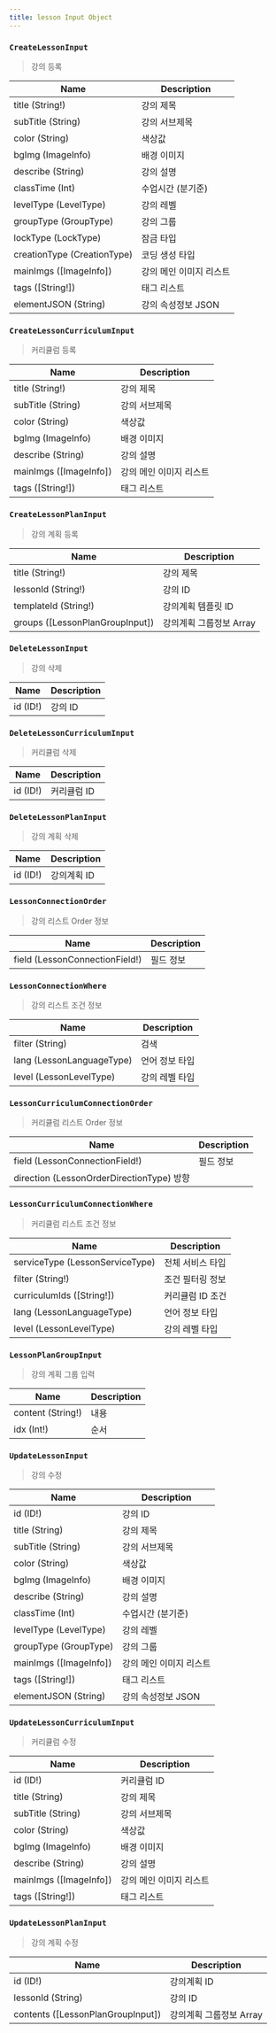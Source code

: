 ```yaml
---
title: lesson Input Object
---
```



### `CreateLessonInput`
> 강의 등록 

| Name | Description |
| -------- | -------- | 
| title (String!)  | 강의 제목  | 
| subTitle (String) | 강의 서브제목 
| color (String) | 색상값
| bgImg (<Link to="/object/imageInfo/#ImageInfo">ImageInfo</Link>) | 배경 이미지
| describe (String) | 강의 설명
| classTime (Int) | 수업시간 (분기준)
| levelType (<Link to="/enum/lesson/#LessonLevelType">LevelType</Link>) | 강의 레벨
| groupType (<Link to="/enum/lesson/#LessonGroupType">GroupType</Link>) | 강의 그룹
| lockType (<Link to="/enum/lesson/#LessonLockType">LockType</Link>) | 잠금 타입
| creationType (<Link to="/enum/lesson/#LessonCreationType">CreationType</Link>) | 코딩 생성 타입
| mainImgs ([<Link to="/object/imageInfo/#ImageInfo">ImageInfo</Link>]) | 강의 메인 이미지 리스트
| tags ([String!]) | 태그 리스트
| elementJSON (String) | 강의 속성정보 JSON


### `CreateLessonCurriculumInput`
> 커리큘럼 등록 

| Name | Description |
| -------- | -------- | 
| title (String!)  | 강의 제목  | 
| subTitle (String) | 강의 서브제목 
| color (String) | 색상값
| bgImg (<Link to="/object/imageInfo/#ImageInfo">ImageInfo</Link>) | 배경 이미지
| describe (String) | 강의 설명
| mainImgs ([<Link to="/object/imageInfo/#ImageInfo">ImageInfo</Link>]) | 강의 메인 이미지 리스트
| tags ([String!]) | 태그 리스트


### `CreateLessonPlanInput`
> 강의 계획 등록 

| Name | Description |
| -------- | -------- | 
| title (String!)  | 강의 제목  | 
| lessonId (String!) | 강의 ID
| templateId (String!) | 강의계획 템플릿 ID
| groups ([<Link to="/input/lesson/#LessonPlanGroupInput">LessonPlanGroupInput</Link>]) | 강의계획 그룹정보 Array


### `DeleteLessonInput`
> 강의 삭제

| Name | Description |
| -------- | -------- | 
| id (ID!) | 강의 ID 


### `DeleteLessonCurriculumInput`
> 커리큘럼 삭제 

| Name | Description |
| -------- | -------- | 
| id (ID!) | 커리큘럼 ID 


### `DeleteLessonPlanInput`
> 강의 계획 삭제

| Name | Description |
| -------- | -------- | 
| id (ID!) | 강의계획 ID 


### `LessonConnectionOrder`
> 강의 리스트 Order 정보

| Name | Description |
| -------- | -------- | 
| field (<Link to="/enum/lesson/#LessonConnectionField">LessonConnectionField</Link>!)  | 필드 정보 | 


### `LessonConnectionWhere`
> 강의 리스트 조건 정보

| Name | Description |
| -------- | -------- | 
| filter (String) | 검색 
| lang (<Link to="/enum/lesson/#LessonLanguageType">LessonLanguageType</Link>) | 언어 정보 타입 
| level (<Link to="/enum/lesson/#LessonLevelType">LessonLevelType</Link>) | 강의 레벨 타입


### `LessonCurriculumConnectionOrder`
> 커리큘럼 리스트 Order 정보

| Name | Description |
| -------- | -------- | 
| field (<Link to="/enum/lesson/#LessonConnectionField">LessonConnectionField</Link>!)  | 필드 정보 | 
| direction (<Link to="/enum/lesson/#LessonOrderDirectionType">LessonOrderDirectionType</Link>)  방향 |

### `LessonCurriculumConnectionWhere`
> 커리큘럼 리스트 조건 정보

| Name | Description |
| -------- | -------- | 
| serviceType (<Link to="/enum/lesson/#LessonServiceType">LessonServiceType</Link>) | 전체 서비스 타입 
| filter (String!) | 조건 필터링 정보  | 
| curriculumIds ([String!]) | 커리큘럼 ID 조건
| lang (<Link to="/enum/lesson/#LessonLanguageType">LessonLanguageType</Link>) | 언어 정보 타입 
| level (<Link to="/enum/lesson/#LessonLevelType">LessonLevelType</Link>) | 강의 레벨 타입

 
### `LessonPlanGroupInput`
> 강의 계획 그룹 입력 

| Name | Description |
| -------- | -------- | 
| content (String!)  | 내용  | 
| idx (Int!) | 순서


### `UpdateLessonInput`
> 강의 수정

| Name | Description |
| -------- | -------- | 
| id (ID!) | 강의 ID 
| title (String)  | 강의 제목  | 
| subTitle (String) | 강의 서브제목 
| color (String) | 색상값
| bgImg (<Link to="/object/imageInfo/#ImageInfo">ImageInfo</Link>) | 배경 이미지
| describe (String) | 강의 설명
| classTime (Int) | 수업시간 (분기준)
| levelType (<Link to="/enum/lesson/#LessonLevelType">LevelType</Link>) | 강의 레벨
| groupType (<Link to="/enum/lesson/#LessonGroupType">GroupType</Link>) | 강의 그룹
| mainImgs ([<Link to="/object/imageInfo/#ImageInfo">ImageInfo</Link>]) | 강의 메인 이미지 리스트
| tags ([String!]) | 태그 리스트
| elementJSON (String) | 강의 속성정보 JSON


### `UpdateLessonCurriculumInput`
> 커리큘럼 수정 

| Name | Description |
| -------- | -------- | 
| id (ID!) | 커리큘럼 ID 
| title (String)  | 강의 제목  | 
| subTitle (String) | 강의 서브제목 
| color (String) | 색상값
| bgImg (<Link to="/object/imageInfo/#ImageInfo">ImageInfo</Link>) | 배경 이미지
| describe (String) | 강의 설명
| mainImgs ([<Link to="/object/imageInfo/#ImageInfo">ImageInfo</Link>]) | 강의 메인 이미지 리스트
| tags ([String!]) | 태그 리스트


### `UpdateLessonPlanInput`
> 강의 계획 수정 

| Name | Description |
| -------- | -------- | 
| id (ID!) | 강의계획 ID 
| lessonId (String) | 강의 ID
| contents ([<Link to="/input/lesson/#LessonPlanGroupInput">LessonPlanGroupInput</Link>]) | 강의계획 그룹정보 Array



